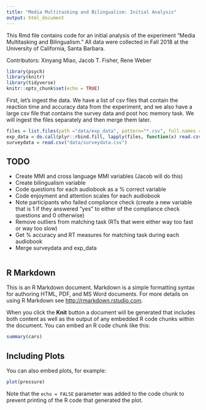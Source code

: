 ```yaml
---
title: "Media Multitasking and Bilingualism: Initial Analysis"
output: html_document
---
```


This Rmd file contains code for an initial analysis of the experiment "Media Multitasking and Bilingualism." All data were collected in Fall 2018 at the University of California, Santa Barbara.

Contributors: Xinyang Miao, Jacob T. Fisher, Rene Weber

```r
library(psych)
library(knitr)
library(tidyverse)
knitr::opts_chunk$set(echo = TRUE)
```

First, let's ingest the data. We have a list of csv files that contain the reaction time and accuracy data from the experiment, and we also have a large csv file that contains the survey data and post hoc memory task. We will ingest the files separately and then merge them later.

```r
files = list.files(path ="data/exp_data", pattern="*.csv", full.names = TRUE)
exp_data = do.call(plyr::rbind.fill, lapply(files, function(x) read.csv(x, as.is=TRUE, stringsAsFactors = FALSE)))
surveydata = read.csv("data/surveydata.csv")
```

## TODO

- Create MMI and cross language MMI variables (Jacob will do this)
- Create bilingualism variable
- Code questions for each audiobook as a % correct variable
- Code enjoyment and attention scales for each audiobook
- Note participants who failed compliance check (create a new variable that is 1 if they answered "yes" to either of the compliance check questions and 0 otherwise)
- Remove outliers from matching task (RTs that were either way too fast or way too slow)
- Get % accuracy and RT measures for matching task during each audiobook
- Merge surveydata and exp_data


```r

```


## R Markdown

This is an R Markdown document. Markdown is a simple formatting syntax for authoring HTML, PDF, and MS Word documents. For more details on using R Markdown see <http://rmarkdown.rstudio.com>.

When you click the **Knit** button a document will be generated that includes both content as well as the output of any embedded R code chunks within the document. You can embed an R code chunk like this:

```r
summary(cars)
```

## Including Plots

You can also embed plots, for example:

```r
plot(pressure)
```

Note that the `echo = FALSE` parameter was added to the code chunk to prevent printing of the R code that generated the plot.
